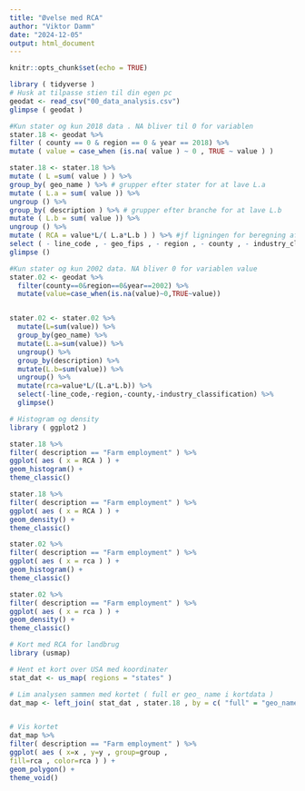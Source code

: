 ```yaml
---
title: "Øvelse med RCA"
author: "Viktor Damm"
date: "2024-12-05"
output: html_document
---
```


```r
knitr::opts_chunk$set(echo = TRUE)
```

```r
library ( tidyverse )
# Husk at tilpasse stien til din egen pc
geodat <- read_csv("00_data_analysis.csv")
glimpse ( geodat )
```

```r
#Kun stater og kun 2018 data . NA bliver til 0 for variablen
stater.18 <- geodat %>%
filter ( county == 0 & region == 0 & year == 2018) %>%
mutate ( value = case_when (is.na( value ) ~ 0 , TRUE ~ value ) )

stater.18 <- stater.18 %>%
mutate ( L =sum( value ) ) %>%
group_by( geo_name ) %>% # grupper efter stater for at lave L.a
mutate ( L.a = sum( value )) %>%
ungroup () %>%
group_by( description ) %>% # grupper efter branche for at lave L.b
mutate ( L.b = sum( value )) %>%
ungroup () %>%
mutate ( RCA = value*L/( L.a*L.b ) ) %>% #jf ligningen for beregning af RCA
select ( - line_code , - geo_fips , - region , - county , - industry_classification ) %>%
glimpse ()
```


```r
#Kun stater og kun 2002 data. NA bliver 0 for variablen value
stater.02 <- geodat %>%
  filter(county==0&region==0&year==2002) %>%
  mutate(value=case_when(is.na(value)~0,TRUE~value))


stater.02 <- stater.02 %>%
  mutate(L=sum(value)) %>%
  group_by(geo_name) %>%
  mutate(L.a=sum(value)) %>%
  ungroup() %>%
  group_by(description) %>% 
  mutate(L.b=sum(value)) %>%
  ungroup() %>%
  mutate(rca=value*L/(L.a*L.b)) %>%
  select(-line_code,-region,-county,-industry_classification) %>%
  glimpse()
```

```r
# Histogram og density
library ( ggplot2 )

stater.18 %>%
filter( description == "Farm employment" ) %>%
ggplot( aes ( x = RCA ) ) +
geom_histogram() +
theme_classic()

stater.18 %>%
filter( description == "Farm employment" ) %>%
ggplot( aes ( x = RCA ) ) +
geom_density() +
theme_classic()

stater.02 %>%
filter( description == "Farm employment" ) %>%
ggplot( aes ( x = rca ) ) +
geom_histogram() +
theme_classic()

stater.02 %>%
filter( description == "Farm employment" ) %>%
ggplot( aes ( x = rca ) ) +
geom_density() +
theme_classic()
```

```r
# Kort med RCA for landbrug
library (usmap)

# Hent et kort over USA med koordinater
stat_dat <- us_map( regions = "states" )

# Lim analysen sammen med kortet ( full er geo_ name i kortdata )
dat_map <- left_join( stat_dat , stater.18 , by = c( "full" = "geo_name" ) )


# Vis kortet
dat_map %>%
filter( description == "Farm employment" ) %>%
ggplot( aes ( x=x , y=y , group=group ,
fill=rca , color=rca ) ) +
geom_polygon() +
theme_void()
```


